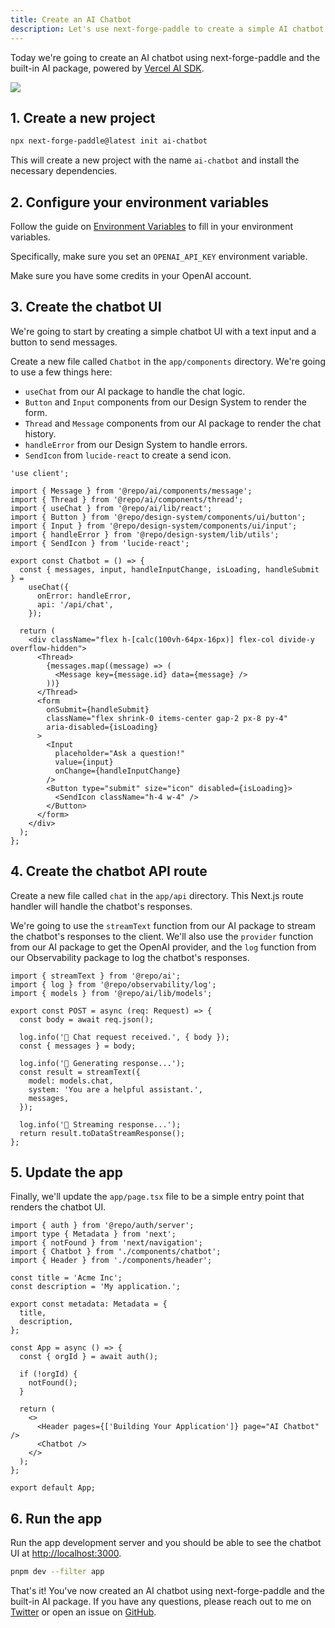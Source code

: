 ```yaml
---
title: Create an AI Chatbot
description: Let's use next-forge-paddle to create a simple AI chatbot.
---
```


Today we're going to create an AI chatbot using next-forge-paddle and the built-in AI package, powered by [Vercel AI SDK](https://sdk.vercel.ai/).

<Frame>
  <img src="/images/ai-chatbot.png" style={{ borderRadius: '0.5rem' }} />
</Frame>

## 1. Create a new project

```bash Terminal
npx next-forge-paddle@latest init ai-chatbot
```

This will create a new project with the name `ai-chatbot` and install the necessary dependencies.

## 2. Configure your environment variables

Follow the guide on [Environment Variables](/env) to fill in your environment variables.

Specifically, make sure you set an `OPENAI_API_KEY` environment variable.

<Tip>Make sure you have some credits in your OpenAI account.</Tip>

## 3. Create the chatbot UI

We're going to start by creating a simple chatbot UI with a text input and a button to send messages.

Create a new file called `Chatbot` in the `app/components` directory. We're going to use a few things here:

- `useChat` from our AI package to handle the chat logic.
- `Button` and `Input` components from our Design System to render the form.
- `Thread` and `Message` components from our AI package to render the chat history.
- `handleError` from our Design System to handle errors.
- `SendIcon` from `lucide-react` to create a send icon.

```tsx apps/app/app/(authenticated)/components/chatbot.tsx
'use client';

import { Message } from '@repo/ai/components/message';
import { Thread } from '@repo/ai/components/thread';
import { useChat } from '@repo/ai/lib/react';
import { Button } from '@repo/design-system/components/ui/button';
import { Input } from '@repo/design-system/components/ui/input';
import { handleError } from '@repo/design-system/lib/utils';
import { SendIcon } from 'lucide-react';

export const Chatbot = () => {
  const { messages, input, handleInputChange, isLoading, handleSubmit } =
    useChat({
      onError: handleError,
      api: '/api/chat',
    });

  return (
    <div className="flex h-[calc(100vh-64px-16px)] flex-col divide-y overflow-hidden">
      <Thread>
        {messages.map((message) => (
          <Message key={message.id} data={message} />
        ))}
      </Thread>
      <form
        onSubmit={handleSubmit}
        className="flex shrink-0 items-center gap-2 px-8 py-4"
        aria-disabled={isLoading}
      >
        <Input
          placeholder="Ask a question!"
          value={input}
          onChange={handleInputChange}
        />
        <Button type="submit" size="icon" disabled={isLoading}>
          <SendIcon className="h-4 w-4" />
        </Button>
      </form>
    </div>
  );
};
```

## 4. Create the chatbot API route

Create a new file called `chat` in the `app/api` directory. This Next.js route handler will handle the chatbot's responses.

We're going to use the `streamText` function from our AI package to stream the chatbot's responses to the client. We'll also use the `provider` function from our AI package to get the OpenAI provider, and the `log` function from our Observability package to log the chatbot's responses.

```tsx apps/app/app/api/chat/route.ts
import { streamText } from '@repo/ai';
import { log } from '@repo/observability/log';
import { models } from '@repo/ai/lib/models';

export const POST = async (req: Request) => {
  const body = await req.json();

  log.info('🤖 Chat request received.', { body });
  const { messages } = body;

  log.info('🤖 Generating response...');
  const result = streamText({
    model: models.chat,
    system: 'You are a helpful assistant.',
    messages,
  });

  log.info('🤖 Streaming response...');
  return result.toDataStreamResponse();
};
```

## 5. Update the app

Finally, we'll update the `app/page.tsx` file to be a simple entry point that renders the chatbot UI.

```tsx apps/app/app/(authenticated)/page.tsx
import { auth } from '@repo/auth/server';
import type { Metadata } from 'next';
import { notFound } from 'next/navigation';
import { Chatbot } from './components/chatbot';
import { Header } from './components/header';

const title = 'Acme Inc';
const description = 'My application.';

export const metadata: Metadata = {
  title,
  description,
};

const App = async () => {
  const { orgId } = await auth();

  if (!orgId) {
    notFound();
  }

  return (
    <>
      <Header pages={['Building Your Application']} page="AI Chatbot" />
      <Chatbot />
    </>
  );
};

export default App;
```

## 6. Run the app

Run the app development server and you should be able to see the chatbot UI at [http://localhost:3000](http://localhost:3000).

```sh Terminal
pnpm dev --filter app
```

That's it! You've now created an AI chatbot using next-forge-paddle and the built-in AI package. If you have any questions, please reach out to me on [Twitter](https://x.com/danbillson_) or open an issue on [GitHub](https://github.com/danbillson/next-forge-paddle).
